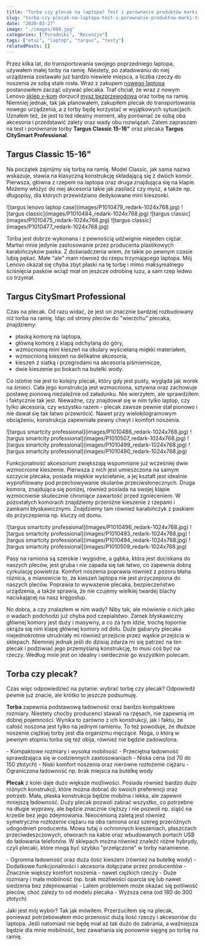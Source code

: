 ```yaml
---
title: "Torba czy plecak na laptopa? Test i porównanie produktów marki Targus"
slug: "torba-czy-plecak-na-laptopa-test-i-porownanie-produktow-marki-targus"
date: "2020-03-27"
image: "./images/069.jpg"
categories: ["Poradniki", "Recenzje"]
tags: ["etui", "laptop", "targus", "testy"]
relatedPosts: []
---
```


Przez kilka lat, do transportowania swojego poprzedniego laptopa, używałem małej torby na ramię. Niestety, po załadowaniu do niej urządzenia zostawało już bardzo niewiele miejsca, a liczba rzeczy do noszenia ze sobą stale rosła. Wraz z zakupem [nowego laptopa](/recenzja-laptopa-lenovo-ideapad-s340-15/) postanowiłem zacząć używać plecaka. Traf chciał, że wraz z nowym Lenovo [sklep x-kom](https://www.x-kom.pl/) dorzucił [mysz bezprzewodową](/recenzja-myszy-logitech-m185/) oraz torbę na ramię. Niemniej jednak, tak jak planowałem, zakupiłem plecak do transportowania nowego urządzenia, a z torby będę korzystać w wyjątkowych sytuacjach. Uznałem też, że jest to też idealny moment, aby porównać ze sobą oba akcesoria i przedstawić zalety oraz wady obu rozwiązań. Zatem zapraszam na test i porównanie torby **Targus Classic 15-16"** oraz plecaka **Targus CitySmart Professional**.

## Targus Classic 15-16"

Na początek zajmijmy się torbą na ramię. Model Classic, jak sama nazwa wskazuje, stawia na klasyczną konstrukcję składającą się z dwóch komór. Pierwsza, główna z rzepem na laptopa oraz druga znajdująca się na klapie. Możemy włożyć do niej akcesoria takie jak zasilacz czy mysz, a także np. długopisy, dla których przewidziano dedykowane mini kieszonki.

<Gallery width='2'>
![targus lenovo laptop case](images/P1010479_redark-1024x768.jpg)
![targus classic](images/P1010484_redark-1024x768.jpg)
![targus classic](images/P1010475_redark-1024x768.jpg)
![targus classic](images/P1010477_redark-1024x768.jpg)
</Gallery>

Torba jest dobrze wykonana i z pewnością udźwignie niejeden ciężar. Martwi mnie jedynie zastosowanie przez producenta plastikowych karabińczyków paska. Z doświadczenia wiem, że takie po pewnym czasie lubią pękać. Małe "ale" mam również do rzepu trzymającego laptopa. Mój Lenovo okazał się chyba zbyt płaski na tę torbę i mimo maksymalnego ściśnięcia pasków wciąż miał on jeszcze odrobinę luzu, a sam rzep ledwo co trzymał.

## Targus CitySmart Professional

Czas na plecak. Od razu widać, że jest on znacznie bardziej rozbudowany niż torba na ramię. Idąc od strony pleców do "wierzchu" plecaka, znajdziemy:

- płaską komorę na laptopa,
- główną komorę z klapą odchylaną do góry,
- wzmocnioną mini kieszeń na okulary wyściełaną miękki materiałem,
- wzmocnioną kieszeń na delikatne akcesoria,
- kieszeń z siatką i przegrodami na akcesoria piśmiennicze,
- dwie kieszenie po bokach na butelki wody.

Co istotne nie jest to kolejny plecak, który gdy jest pusty, wygląda jak worek na śmieci. Cała jego konstrukcja jest wzmocniona, sztywna oraz zachowuje postawę pionową niezależnie od załadunku. Nie wierzyłem, ale sprawdziłem i faktycznie tak jest. Nieważne, czy znajdował się w nim tylko laptop, czy tylko akcesoria, czy wszystko razem - plecak zawsze pewnie stał pionowo i nie dawał się tak łatwo przewrócić. Nawet przy wielokilogramowym obciążeniu, konstrukcja zapewniała pewny chwyt i komfort noszenia.

<Gallery width='2'>
![targus smartcity professional](images/P1010486_redark-1024x768.jpg)
![targus smartcity professional](images/P1010507_redark-1024x768.jpg)
![targus smartcity professional](images/P1010499_redark-1024x768.jpg)
![targus smartcity professional](images/P1010490_redark-1024x768.jpg)
</Gallery>

Funkcjonalność akcesorium zwiększają wspomniane już wcześniej dwie wzmocnione kieszenie. Pierwsza z nich jest umieszczona na samym szczycie plecaka, posiada miękkie wyściełanie, a jej kształt jest idealnie wyprofilowany pod przechowywanie okularów przeciwsłonecznych. Druga komora, znajdująca się poniżej, również posiada na swojej klapie wzmocnienie skutecznie chroniące zawartość przed zgnieceniem. W pozostałych komorach znajdziemy przeróżne kieszenie z rzepami i zamkami błyskawicznymi. Znajdziemy tam również karabińczyk z paskiem do przyczepienia np. kluczy od domu.

<Gallery width='2'>
![targus smartcity professional](images/P1010496_redark-1024x768.jpg)
![targus smartcity professional](images/P1010493_redark-1024x768.jpg)
![targus smartcity professional](images/P1010494_redark-1024x768.jpg)
![targus smartcity professional](images/P1010509_redark-1024x768.jpg)
</Gallery>

Pasy na ramiona są szerokie i wygodne, a gąbka, która jest dociskana do naszych pleców, jest gruba i nie zapada się tak łatwo, co zapewnia dobrą cyrkulację powietrza. Komfort noszenia poprawia również z pozoru błaha różnica, a mianowicie to, że kieszeń laptopa nie jest przyczepiona do naszych pleców. Poprawia to wyważenie plecaka, bezpieczeństwo urządzenia, a także sprawia, że nie czujemy wielkiej twardej blachy naciskającej na nasz kręgosłup.

No dobra, a czy znalazłem w nim wady? Niby tak, ale mówienie o nich jako o wadach podchodzi już chyba pod czepialstwo. Zamek błyskawiczny głównej komory jest duży i masywny, a co za tym idzie, trochę topornie okrąża się nim klapę głównej komory od dołu. Duże gabaryty plecaka niejednokrotnie utrudniały mi również przejście przez wąskie przejścia w sklepach. Niemniej jednak jeśli do dzisiaj zdarza mi się patrzeć na ten plecak i podziwiać jego przemyślaną konstrukcję, to musi coś być na rzeczy. Według mnie jest on idealny i serdecznie go wszystkim polecam.

## Torba czy plecak?

Czas więc odpowiedzieć na pytanie: wybrać torbę czy plecak? Odpowiedź pewnie już znacie, ale krótko to jeszcze podsumuję.

**Torba** zapewnia podstawową ładowność oraz bardzo kompaktowe rozmiary. Niestety choćby producenci stawali na rzęsach, nie zapewnią im dobrej pojemności. Wynika to zarówno z ich konstrukcji, jak i faktu, że całość noszona jest tylko na jednym ramieniu. To też powoduje, że dłuższe noszenie ciężkiej torby jest dla organizmu męczące. Noga, o którą w pewnym stopniu torba się też obija, również nie będzie zadowolona.

<GoodList>
- Kompaktowe rozmiary i wysoka mobilność
- Przeciętna ładowność sprawdzająca się w codziennych zastosowaniach
- Niska cena (od 70 do 150 złotych)
</GoodList>

<BadList>
- Niski komfort noszenia oraz nierówne rozłożenie ciężaru
- Ograniczona ładowność np. brak miejsca na butelkę wody
</BadList>

**Plecak** z kolei daje dużo większe możliwości. Posiada również bardzo dużo różnych konstrukcji, które można dobrać do swoich preferencji oraz potrzeb. Mała, płaska konstrukcja będzie mobilna i lekka, ale zapewni mniejszą ładowność. Duży plecak pozwoli zabrać wszystko, co potrzebne na długie wyprawy, ale będzie znacznie cięższy i nie pozwoli np. siąść na krześle bez jego zdejmowania. Nieocenioną zaletą jest również symetryczne rozłożenie ciężaru na oba ramiona oraz szereg przeróżnych udogodnień producenta. Mowa tutaj o ochronnych kieszeniach, płaszczach przeciwdeszczowych, otworach na kable oraz wbudowanych portach USB do ładowania telefonów. W sklepach można również znaleźć różne hybrydy, czyli plecaki, które mogą być szybko "przełączone" w torby naramienne.

<GoodList>
- Ogromna ładowność oraz duża ilość kieszeni (również na butelkę wody)
- Dodatkowe funkcjonalności i akcesoria dołączane przez producentów
- Znacznie większy komfort noszenia - nawet ciężkich rzeczy
</GoodList>

<BadList>
- Duże rozmiary i mała mobilność (np. brak możliwości oparcia się lub nawet siedzenia bez zdejmowania)
- Latem problemem może okazać się potliwość pleców, choć zależy to od modelu plecaka
- Wyższa cena (od 180 do 300 złotych)
</BadList>

Jaki jest mój wybór? Tak jak mówiłem. Przerzuciłem się na plecak, ponieważ potrzebowałem móc przenosić dużą ilość rzeczy i akcesoriów do laptopa. Jeśli natomiast nie będę miał aż tak dużo do zabrania, a ważniejsza będzie dla mnie mobilność, bez zawahania się ponownie sięgnę po torbę na ramię.
